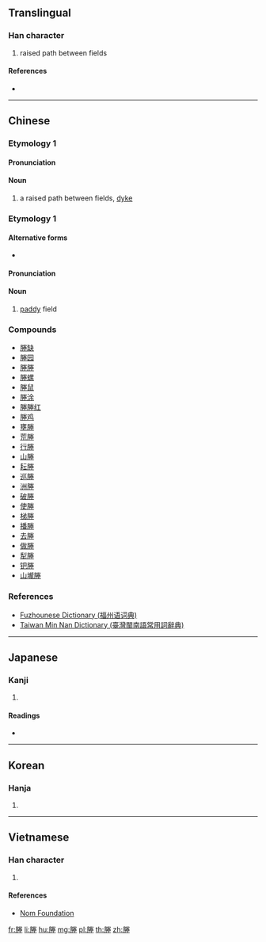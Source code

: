 ==Translingual==

===Han character===
{{Han char|rn=32|rad=土|as=10|sn=13|four=79214|canj=BFQG}}

# raised path between fields

====References====
* {{Han ref|kx=0235.050|dkj=05323|dj=0472.320|hdz=32098.170|uh=584D}}

----

==Chinese==

===Etymology 1===
{{zh-forms}}

====Pronunciation====
{{zh-pron
|m=chéng
|c=sing4
|md=chìng
|mc=y
|oc=y
|ma=y|ma2=
|cat=n
}}

====Noun====
{{zh-noun}}

# a raised path between fields, [[dyke]]

===Etymology 1===

====Alternative forms====
* {{zh-l|田}}

====Pronunciation====
{{zh-pron
|mn=chhân
|md=chèng
|cat=n
}}

====Noun====
{{zh-noun}}

# {{label|zh|Min Nan|Min Dong}} [[paddy]] field

===Compounds===
{{rel-top|Compounds with 塍}}
* [[塍缺]]
* [[塍园]]
* [[塍塍]]
* [[塍螺]]
* [[塍鼠]]
* [[塍涂]]
* [[塍塍红]]
* [[塍鸡]]
* [[壅塍]]
* [[荒塍]]
* [[行塍]]
* [[山塍]]
* [[耘塍]]
* [[巡塍]]
* [[洲塍]]
* [[破塍]]
* [[使塍]]
* [[梯塍]]
* [[播塍]]
* [[去塍]]
* [[做塍]]
* [[犁塍]]
* [[钯塍]]
* [[山壠塍]]
{{rel-bottom}}

===References===
* [http://cidian.cuobian.com/modules.php?app=dict_word&id=8914 Fuzhounese Dictionary (福州语词典)]
* [http://twblg.dict.edu.tw/holodict_new/result_detail.jsp?source=4&n_no=1855&curpage=0&sample=%E7%94%B0&radiobutton=0&querytarget=0&limit=1&pagenum=0&rowcount=0 Taiwan Min Nan Dictionary (臺灣閩南語常用詞辭典)]

----

==Japanese==

===Kanji===
{{ja-kanji|grade=|rs=土10}}

# {{defn|lang=ja|sort=土10}}

====Readings====
* {{ja-readings|on=[[しょう]] (shō), [[じょう]] (jō)|kun=[[あぜ]] (aze), [[くろ]] (kuro), [[つつみ]] (tsutsumi)}}

----

==Korean==

===Hanja===
{{ko-hanja|hangeul=습|rv=seup|mr=sŭp}}

# {{defn|lang=ko|sort=土10}}

----

==Vietnamese==

===Han character===
{{vi-hantu|[[thăng]]|rs=土10}}

# {{defn|lang=vi|sort=土10}}

====References====
* [http://nomfoundation.org/common/nom_details.php?codepoint=584d Nom Foundation]

[[fr:塍]]
[[li:塍]]
[[hu:塍]]
[[mg:塍]]
[[pl:塍]]
[[th:塍]]
[[zh:塍]]